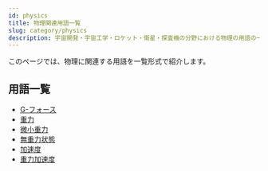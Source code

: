 ```yaml
---
id: physics
title: 物理関連用語一覧
slug: category/physics
description: 宇宙開発・宇宙工学・ロケット・衛星・探査機の分野における物理の用語の一覧です．意味・定義・概要・説明ページへと移ることができます．
---
```



<Head>
  <script type="application/ld+json">
    {`{
      "@context": "https://schema.org",
      "@type": "DefinedTerm",
      "name": "物理関連用語一覧",
      "inDefinedTermSet": "https://www.space-portal.org",
      "termCode": "category/physics",
      "description": "宇宙開発・宇宙工学・ロケット・衛星・探査機の分野における物理用語の一覧です．意味・定義・概要・説明ページへと移ることができます．",
      "url": "https://www.space-portal.org/docs/category/physics"
    }`}
  </script>
</Head>

このページでは、物理に関連する用語を一覧形式で紹介します。

## 用語一覧

- [G-フォース](/docs/physics/g-force)
- [重力](/docs/physics/gravity)
- [微小重力](/docs/physics/microgravity)
- [無重力状態](/docs/physics/zero-gravity)
- [加速度](/docs/physics/acceleration)
- [重力加速度](/docs/physics/gravitational-acceleration)

